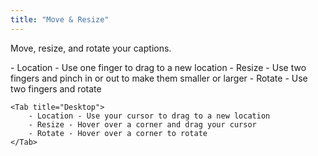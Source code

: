 ```yaml
---
title: "Move & Resize"
---
```


Move, resize, and rotate your captions.

<Tabs>
    <Tab title="iOS">
        - Location - Use one finger to drag to a new location
        - Resize - Use two fingers and pinch in or out to make them smaller or larger
        - Rotate - Use two fingers and rotate
    </Tab>

    <Tab title="Desktop">
        - Location - Use your cursor to drag to a new location
        - Resize - Hover over a corner and drag your cursor
        - Rotate - Hover over a corner to rotate
    </Tab>
</Tabs>